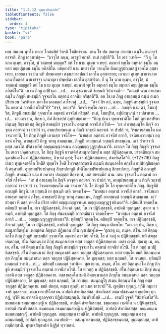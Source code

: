 ```yaml
---
title: "1.2.12 ทุพฺพจสิกฺขาปท"
tableOfContents: false
sidebar:
  order: 4
type: "tipitaka"
basket: "vi"
book: "para"
---
```



<DynamicBreadcrumb />

<Division number="424" book="para">

<Paragraph number="1729" book="para">
เตน สมเยน พุทฺโธ ภควา โกสมฺพิยํ วิหรติ โฆสิตาราเม. เตน โข ปน สมเยน อายสฺมา ฉนฺโน อนาจารํ อาจรติ. ภิกฺขู เอวมาหํสุ—  “มาวุโส ฉนฺน, เอวรูปํ อกาสิ. เนตํ กปฺปตี”ติ. โส เอวํ วเทติ—  “กึ นุ โข นาม ตุเมฺห, อาวุโส, มํ วตฺตพฺพํ มญฺญถ? อหํ โข นาม ตุเมฺห วเทยฺยํ. อมฺหากํ พุทฺโธ อมฺหากํ ธมฺโม อมฺหากํ อยฺยปุตฺเตน ธมฺโม อภิสมิโต. เสยฺยถาปิ นาม มหาวาโต วายนฺโต ติณกฏฺฐปณฺณสฏํ เอกโต อุสฺสาเรยฺย, เสยฺยถา วา ปน นที ปพฺพเตยฺยา สงฺขเสวาลปณกํ เอกโต อุสฺสาเรยฺย; เอวเมว ตุเมฺห นานานามา นานาโคตฺตา นานาชจฺจา นานากุลา ปพฺพชิตา เอกโต อุสฺสาริตา. กึ นุ โข นาม ตุเมฺห, อาวุโส, มํ วตฺตพฺพํ มญฺญถ? อหํ โข นาม ตุเมฺห วเทยฺยํ. อมฺหากํ พุทฺโธ อมฺหากํ ธมฺโม อมฺหากํ อยฺยปุตฺเตน ธมฺโม อภิสมิโต”ติ. เย เต ภิกฺขู อปฺปิจฺฉา …เป…  เต อุชฺฌายนฺติ ขิยฺยนฺติ วิปาเจนฺติ—  “กถญฺหิ นาม อายสฺมา ฉนฺโน ภิกฺขูหิ สหธมฺมิกํ วุจฺจมาโน อตฺตานํ อวจนียํ กริสฺสตี”ติ.
</Paragraph>

<Paragraph number="1730" book="para">
อถ โข เต ภิกฺขู อายสฺมนฺตํ ฉนฺนํ อเนกปริยาเยน วิครหิตฺวา ภควโต เอตมตฺถํ อาโรเจสุํ …เป…  “สจฺจํ กิร ตฺวํ, ฉนฺน, ภิกฺขูหิ สหธมฺมิกํ วุจฺจมาโน อตฺตานํ อวจนียํ กโรสี”ติ? “สจฺจํ, ภควา”ติ. วิครหิ พุทฺโธ ภควา …เป…  กถญฺหิ นาม ตฺวํ, โมฆปุริส, ภิกฺขูหิ สหธมฺมิกํ วุจฺจมาโน อตฺตานํ อวจนียํ กริสฺสสิ. เนตํ, โมฆปุริส, อปฺปสนฺนานํ วา ปสาทาย …เป…  เอวญฺจ ปน, ภิกฺขเว, อิมํ สิกฺขาปทํ อุทฺทิเสยฺยาถ—
</Paragraph>

</Division>
<Division number="425" book="para">

<Paragraph number="1731" book="para">
<Emphasis>“ภิกฺขุ ปเนว ทุพฺพจชาติโก โหติ อุทฺเทสปริยาปนฺเนสุ สิกฺขาปเทสุ ภิกฺขูหิ สหธมฺมิกํ วุจฺจมาโน อตฺตานํ อวจนียํ กโรติ—  ‘มา มํ อายสฺมนฺโต กิญฺจิ อวจุตฺถ กลฺยาณํ วา ปาปกํ วา, อหมฺปายสฺมนฺเต น กิญฺจิ วกฺขามิ กลฺยาณํ วา ปาปกํ วา, วิรมถายสฺมนฺโต มม วจนายา’ติ, โส ภิกฺขุ ภิกฺขูหิ เอวมสฺส วจนีโย—  ‘มายสฺมา อตฺตานํ อวจนียํ อกาสิ, วจนียเมวายสฺมา อตฺตานํ กโรตุ, อายสฺมาปิ ภิกฺขู วเทตุ สหธมฺเมน, ภิกฺขูปิ อายสฺมนฺตํ วกฺขนฺติ สหธมฺเมน. เอวํ สํวทฺธา หิ ตสฺส ภควโต ปริสา ยทิทํ อญฺญมญฺญวจเนน อญฺญมญฺญวุฏฺฐาปเนนา’ติ. เอวญฺจ โส ภิกฺขุ ภิกฺขูหิ วุจฺจมาโน ตเถว ปคฺคเณฺหยฺย, โส ภิกฺขุ ภิกฺขูหิ ยาวตติยํ สมนุภาสิตพฺโพ ตสฺส ปฏินิสฺสคฺคาย. ยาวตติยญฺเจ สมนุภาสิยมาโน ตํ ปฏินิสฺสชฺเชยฺย, อิจฺเจตํ กุสลํ; โน เจ ปฏินิสฺสชฺเชยฺย, สํฆาทิเสโส”</Emphasis>ติ. (*12*:<Emphasis>16</Emphasis>)
</Paragraph>

</Division>
<Division number="426" book="para">

<Paragraph number="1732" book="para">
<Emphasis>ภิกฺขู ปเนว ทุพฺพจชาติโก โหตี</Emphasis>ติ ทุพฺพโจ โหติ โทวจสฺสกรเณหิ ธมฺเมหิ สมนฺนาคโต อกฺขโม อปฺปทกฺขิณคฺคาหี อนุสาสนึ.
</Paragraph>

<Paragraph number="1733" book="para">
<Emphasis>อุทฺเทสปริยาปนฺเนสุ สิกฺขาปเทสู</Emphasis>ติ ปาติโมกฺขปริยาปนฺเนสุ สิกฺขาปเทสุ.
</Paragraph>

<Paragraph number="1734" book="para">
<Emphasis>ภิกฺขูหี</Emphasis>ติ อญฺเญหิ ภิกฺขูหิ.
</Paragraph>

<Paragraph number="1735" book="para">
<Emphasis>สหธมฺมิกํ</Emphasis> นาม ยํ ภควตา ปญฺญตฺตํ สิกฺขาปทํ, เอตํ สหธมฺมิกํ นาม.
</Paragraph>

<Paragraph number="1736" book="para">
เตน วุจฺจมาโน อตฺตานํ อวจนียํ กโรติ—  “มา มํ อายสฺมนฺโต กิญฺจิ อวจุตฺถ กลฺยาณํ วา ปาปกํ วา, อหมฺปายสฺมนฺเต น กิญฺจิ วกฺขามิ กลฺยาณํ วา ปาปกํ วา. วิรมถายสฺมนฺโต มม วจนายา”ติ.
</Paragraph>

<Paragraph number="1737" book="para">
<Emphasis>โส ภิกฺขู</Emphasis>ติ โย โส ทุพฺพจชาติโก ภิกฺขุ.
</Paragraph>

<Paragraph number="1738" book="para">
<Emphasis>ภิกฺขูหี</Emphasis>ติ อญฺเญหิ ภิกฺขูหิ. เย ปสฺสนฺติ เย สุณนฺติ เตหิ วตฺตพฺโพ—  “มายสฺมา อตฺตานํ อวจนียํ อกาสิ. วจนียเมว อายสฺมา อตฺตานํ กโรตุ. อายสฺมาปิ ภิกฺขู วเทตุ สหธมฺเมน, ภิกฺขูปิ อายสฺมนฺตํ วกฺขนฺติ สหธมฺเมน. เอวํ สํวทฺธา หิ ตสฺส ภควโต ปริสา ยทิทํ อญฺญมญฺญวจเนน อญฺญมญฺญวุฏฺฐาปเนนา”ติ. ทุติยมฺปิ วตฺตพฺโพ. ตติยมฺปิ วตฺตพฺโพ. สเจ ปฏินิสฺสชฺชติ, อิจฺเจตํ กุสลํ; โน เจ ปฏินิสฺสชฺชติ, อาปตฺติ ทุกฺกฏสฺส. สุตฺวา น วทนฺติ, อาปตฺติ ทุกฺกฏสฺส. โส ภิกฺขุ สํฆมชฺฌมฺปิ อากฑฺฒิตฺวา วตฺตพฺโพ—  “มายสฺมา อตฺตานํ อวจนียํ อกาสิ …เป…  อญฺญมญฺญวุฏฺฐาปเนนา”ติ. ทุติยมฺปิ วตฺตพฺโพ. ตติยมฺปิ วตฺตพฺโพ. สเจ ปฏินิสฺสชฺชติ, อิจฺเจตํ กุสลํ; โน เจ ปฏินิสฺสชฺชติ, อาปตฺติ ทุกฺกฏสฺส. โส ภิกฺขุ สมนุภาสิตพฺโพ. “เอวญฺจ ปน, ภิกฺขเว, สมนุภาสิตพฺโพ. พฺยตฺเตน ภิกฺขุนา ปฏิพเลน สํโฆ ญาเปตพฺโพ—
</Paragraph>

</Division>
<Division number="427" book="para">

<Paragraph number="1739" book="para">
‘สุณาตุ เม, ภนฺเต, สํโฆ. อยํ อิตฺถนฺนาโม ภิกฺขุ ภิกฺขูหิ สหธมฺมิกํ วุจฺจมาโน อตฺตานํ อวจนียํ กโรติ. โส ตํ วตฺถุํ น ปฏินิสฺสชฺชติ. ยทิ สํฆสฺส ปตฺตกลฺลํ, สํโฆ อิตฺถนฺนามํ ภิกฺขุํ สมนุภาเสยฺย ตสฺส วตฺถุสฺส ปฏินิสฺสคฺคาย. เอสา ญตฺติ.
</Paragraph>

<Paragraph number="1740" book="para">
สุณาตุ เม, ภนฺเต, สํโฆ. อยํ อิตฺถนฺนาโม ภิกฺขุ ภิกฺขูหิ สหธมฺมิกํ วุจฺจมาโน อตฺตานํ อวจนียํ กโรติ. โส ตํ วตฺถุํ น ปฏินิสฺสชฺชติ. สํโฆ อิตฺถนฺนามํ ภิกฺขุํ สมนุภาสติ ตสฺส วตฺถุสฺส ปฏินิสฺสคฺคาย. ยสฺสายสฺมโต ขมติ อิตฺถนฺนามสฺส ภิกฺขุโน สมนุภาสนา ตสฺส วตฺถุสฺส ปฏินิสฺสคฺคาย, โส ตุณฺหสฺส; ยสฺส นกฺขมติ, โส ภาเสยฺย.
</Paragraph>

<Paragraph number="1741" book="para">
ทุติยมฺปิ เอตมตฺถํ วทามิ …เป…  ตติยมฺปิ เอตมตฺถํ วทามิ—  สุณาตุ เม, ภนฺเต, สํโฆ. อยํ อิตฺถนฺนาโม ภิกฺขุ ภิกฺขูหิ สหธมฺมิกํ วุจฺจมาโน อตฺตานํ อวจนียํ กโรติ. โส ตํ วตฺถุํ น ปฏินิสฺสชฺชติ. สํโฆ อิตฺถนฺนามํ ภิกฺขุํ สมนุภาสติ ตสฺส วตฺถุสฺส ปฏินิสฺสคฺคาย. ยสฺสายสฺมโต ขมติ อิตฺถนฺนามสฺส ภิกฺขุโน สมนุภาสนา ตสฺส วตฺถุสฺส ปฏินิสฺสคฺคาย, โส ตุณฺหสฺส; ยสฺส นกฺขมติ, โส ภาเสยฺย.
</Paragraph>

<Paragraph number="1742" book="para">
สมนุภฏฺโฐ สํเฆน อิตฺถนฺนาโม ภิกฺขุ ตสฺส วตฺถุสฺส ปฏินิสฺสคฺคาย. ขมติ สํฆสฺส, ตสฺมา ตุณฺหี, เอวเมตํ ธารยามี’”ติ.
</Paragraph>

</Division>
<Division number="428" book="para">

<Paragraph number="1743" book="para">
ญตฺติยา ทุกฺกฏํ, ทฺวีหิ กมฺมวาจาหิ ถุลฺลจฺจยา, กมฺมวาจาปริโยสาเน อาปตฺติ สํฆาทิเสสสฺส. สํฆาทิเสสํ อชฺฌาปชฺชนฺตสฺส ญตฺติยา ทุกฺกฏํ, ทฺวีหิ กมฺมวาจาหิ ถุลฺลจฺจยา ปฏิปฺปสฺสมฺภนฺติ.
</Paragraph>

<Paragraph number="1744" book="para">
<Emphasis>สํฆาทิเสโส</Emphasis>ติ …เป…  เตนปิ วุจฺจติ “สํฆาทิเสโส”ติ.
</Paragraph>

</Division>
<Division number="429" book="para">

<Paragraph number="1745" book="para">
ธมฺมกมฺเม ธมฺมกมฺมสญฺญี น ปฏินิสฺสชฺชติ, อาปตฺติ สํฆาทิเสสสฺส.
</Paragraph>

<Paragraph number="1746" book="para">
ธมฺมกมฺเม เวมติโก น ปฏินิสฺสชฺชติ, อาปตฺติ สํฆาทิเสสสฺส.
</Paragraph>

<Paragraph number="1747" book="para">
ธมฺมกมฺเม อธมฺมกมฺมสญฺญี น ปฏินิสฺสชฺชติ, อาปตฺติ สํฆาทิเสสสฺส.
</Paragraph>

<Paragraph number="1748" book="para">
อธมฺมกมฺเม ธมฺมกมฺมสญฺญี, อาปตฺติ ทุกฺกฏสฺส.
</Paragraph>

<Paragraph number="1749" book="para">
อธมฺมกมฺเม เวมติโก, อาปตฺติ ทุกฺกฏสฺส.
</Paragraph>

<Paragraph number="1750" book="para">
อธมฺมกมฺเม อธมฺมกมฺมสญฺญี, อาปตฺติ ทุกฺกฏสฺส.
</Paragraph>

</Division>
<Division number="430" book="para">

<Paragraph number="1751" book="para">
อนาปตฺติ—  อสมนุภาสนฺตสฺส, ปฏินิสฺสชฺชนฺตสฺส, อุมฺมตฺตกสฺส, อาทิกมฺมิกสฺสาติ.

</Paragraph>
</Division>

<Paragraph number="1752" type="center" book="para">
ทุพฺพจสิกฺขาปทํ นิฏฺฐิตํ ทฺวาทสมํ.
</Paragraph>